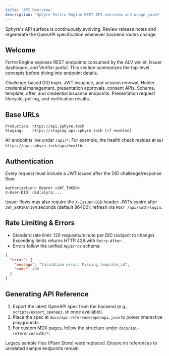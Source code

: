 ```yaml
---
title: 'API Overview'
description: 'Sphyre Fortro Engine REST API overview and usage guide'
---
```


<Alert>
  Sphyre's API surface is continuously evolving. Review release notes and regenerate the OpenAPI specification whenever backend routes change.
</Alert>

## Welcome

Fortro Engine exposes REST endpoints consumed by the ALV wallet, Issuer dashboard, and Verifier portal. This section summarizes the top-level concepts before diving into endpoint details.

<CardGroup cols={2}>
  <Card title="Auth & DID" icon="key" href="/api-reference/authentication">
    Challenge-based DID login, JWT issuance, and session renewal.
  </Card>
  <Card title="Wallet" icon="wallet" href="/api-reference/wallet/get-credentials">
    Holder credential management, presentation approvals, consent APIs.
  </Card>
  <Card title="Issuer" icon="building" href="/api-reference/issuer/create-schema">
    Schema, template, offer, and credential issuance endpoints.
  </Card>
  <Card title="Verifier" icon="shield" href="/api-reference/verifier/create-request">
    Presentation request lifecycle, polling, and verification results.
  </Card>
</CardGroup>

## Base URLs

```text
Production: https://api.sphyre.tech
Staging:    https://staging-api.sphyre.tech (if enabled)
```

All endpoints live under `/api/*`. For example, the health check resides at `GET https://api.sphyre.tech/api/health`.

## Authentication

Every request must include a JWT issued after the DID challenge/response flow:

```http
Authorization: Bearer <JWT_TOKEN>
X-User-DID: did:alyra:...
```

Issuer flows may also require the `X-Issuer-DID` header. JWTs expire after `JWT_EXPIRATION` seconds (default 86400); refresh via `POST /api/auth/login`.

## Rate Limiting & Errors

- Standard rate limit: 120 requests/minute per DID (subject to change). Exceeding limits returns HTTP 429 with `Retry-After`.
- Errors follow the unified `AppError` schema:

```json
{
  "error": {
    "message": "Validation error: Missing template_id",
    "code": 400
  }
}
```

## Generating API Reference

1. Export the latest OpenAPI spec from the backend (e.g., `scripts/export_openapi.sh` once available).
2. Place the spec at `docs/api-reference/openapi.json` to power interactive playgrounds.
3. For custom MDX pages, follow the structure under `docs/api-reference/auth/*`.

<Note>
  Legacy sample files (Plant Store) were replaced. Ensure no references to unrelated sample endpoints remain.
</Note>
